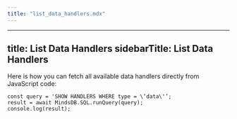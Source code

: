 ```yaml
---
title: "list_data_handlers.mdx"
---
```


---
title: List Data Handlers
sidebarTitle: List Data Handlers
---

Here is how you can fetch all available data handlers directly from JavaScript code:

```
const query = 'SHOW HANDLERS WHERE type = \‘data\'’;
result = await MindsDB.SQL.runQuery(query);
console.log(result);
```
